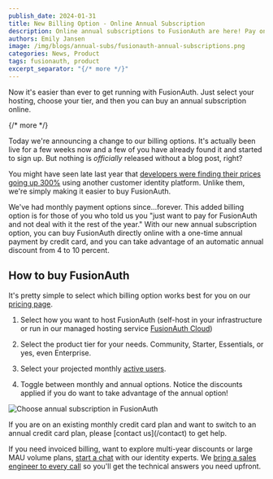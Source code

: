 ```yaml
---
publish_date: 2024-01-31
title: New Billing Option - Online Annual Subscription
description: Online annual subscriptions to FusionAuth are here! Pay once and forget about it.
authors: Emily Jansen
image: /img/blogs/annual-subs/fusionauth-annual-subscriptions.png
categories: News, Product
tags: fusionauth, product
excerpt_separator: "{/* more */}"
---
```


Now it's easier than ever to get running with FusionAuth. Just select your hosting, choose your tier, and then you can buy an annual subscription online. 

{/* more */}

Today we're announcing a change to our billing options. It's actually been live for a few weeks now and a few of you have already found it and started to sign up. But nothing is *officially* released without a blog post, right?

You might have seen late last year that [developers were finding their prices going up 300%](https://twitter.com/AmitTaylor/status/1732530584524615995) using another customer identity platform. Unlike them, we're simply making it easier to buy FusionAuth.

We've had monthly payment options since...forever. This added billing option is for those of you who told us you "just want to pay for FusionAuth and not deal with it the rest of the year." With our new annual subscription option, you can buy FusionAuth directly online with a one-time annual payment by credit card, and you can take advantage of an automatic annual discount from 4 to 10 percent.

## How to buy FusionAuth
It's pretty simple to select which billing option works best for you on our [pricing page](/pricing).

1. Select how you want to host FusionAuth (self-host in your infrastructure or run in our managed hosting service [FusionAuth Cloud](/platform/fusionauth-cloud))

2. Select the product tier for your needs. Community, Starter, Essentials, or yes, even Enterprise.

3. Select your projected monthly [active users](/docs/get-started/core-concepts/users#what-makes-a-user-active).

4. Toggle between monthly and annual options. Notice the discounts applied if you do want to take advantage of the annual option!

![Choose annual subscription in FusionAuth](/img/blogs/annual-subs/annual-subs.gif)

<Aside type="note">
If you are on an existing monthly credit card plan and want to switch to an annual credit card plan, please [contact us](/contact) to get help.
</Aside>

If you need invoiced billing, want to explore multi-year discounts or large MAU volume plans, [start a chat](https://fusionauth.io/contact) with our identity experts. We [bring a sales engineer to every call](/blog/sales-engineering) so you'll get the technical answers you need upfront.
